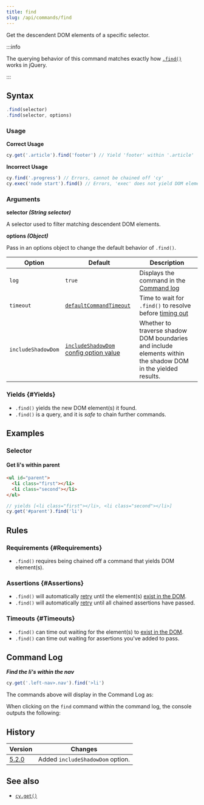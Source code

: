 ```yaml
---
title: find
slug: /api/commands/find
---
```


Get the descendent DOM elements of a specific selector.

:::info

The querying behavior of this command matches exactly how
[`.find()`](http://api.jquery.com/find) works in jQuery.

:::

## Syntax

```javascript
.find(selector)
.find(selector, options)
```

### Usage

<Icon name="check-circle" color="green" /> **Correct Usage**

```javascript
cy.get('.article').find('footer') // Yield 'footer' within '.article'
```

<Icon name="exclamation-triangle" color="red" /> **Incorrect Usage**

```javascript
cy.find('.progress') // Errors, cannot be chained off 'cy'
cy.exec('node start').find() // Errors, 'exec' does not yield DOM element
```

### Arguments

<Icon name="angle-right" /> **selector _(String selector)_**

A selector used to filter matching descendent DOM elements.

<Icon name="angle-right" /> **options _(Object)_**

Pass in an options object to change the default behavior of `.find()`.

| Option             | Default                                                                        | Description                                                                                                  |
| ------------------ | ------------------------------------------------------------------------------ | ------------------------------------------------------------------------------------------------------------ |
| `log`              | `true`                                                                         | Displays the command in the [Command log](/app/core-concepts/cypress-app#Command-Log)                        |
| `timeout`          | [`defaultCommandTimeout`](/app/references/configuration#Timeouts)              | Time to wait for `.find()` to resolve before [timing out](#Timeouts)                                         |
| `includeShadowDom` | [`includeShadowDom` config option value](/app/references/configuration#Global) | Whether to traverse shadow DOM boundaries and include elements within the shadow DOM in the yielded results. |

### Yields [<Icon name="question-circle"/>](/app/core-concepts/introduction-to-cypress#Subject-Management) {#Yields}

- `.find()` yields the new DOM element(s) it found.
- `.find()` is a query, and it is _safe_ to chain further commands.

## Examples

### Selector

#### Get li's within parent

```html
<ul id="parent">
  <li class="first"></li>
  <li class="second"></li>
</ul>
```

```javascript
// yields [<li class="first"></li>, <li class="second"></li>]
cy.get('#parent').find('li')
```

## Rules

### Requirements [<Icon name="question-circle"/>](/app/core-concepts/introduction-to-cypress#Chains-of-Commands) {#Requirements}

- `.find()` requires being chained off a command that yields DOM element(s).

### Assertions [<Icon name="question-circle"/>](/app/core-concepts/introduction-to-cypress#Assertions) {#Assertions}

- `.find()` will automatically [retry](/app/core-concepts/retry-ability)
  until the element(s)
  [exist in the DOM](/app/core-concepts/introduction-to-cypress#Implicit-Assertions).
- `.find()` will automatically [retry](/app/core-concepts/retry-ability)
  until all chained assertions have passed.

### Timeouts [<Icon name="question-circle"/>](/app/core-concepts/introduction-to-cypress#Timeouts) {#Timeouts}

- `.find()` can time out waiting for the element(s) to
  [exist in the DOM](/app/core-concepts/introduction-to-cypress#Implicit-Assertions).
- `.find()` can time out waiting for assertions you've added to pass.

## Command Log

**_Find the li's within the nav_**

```javascript
cy.get('.left-nav>.nav').find('>li')
```

The commands above will display in the Command Log as:

<DocsImage
  src="/img/api/find/find-li-of-uls-in-test.png"
  alt="Command Log find"
/>

When clicking on the `find` command within the command log, the console outputs
the following:

<DocsImage
  src="/img/api/find/find-in-console-shows-list-and-yields.png"
  alt="console.log find"
/>

## History

| Version                                  | Changes                          |
| ---------------------------------------- | -------------------------------- |
| [5.2.0](/app/references/changelog#5-2-0) | Added `includeShadowDom` option. |

## See also

- [`cy.get()`](/api/commands/get)
